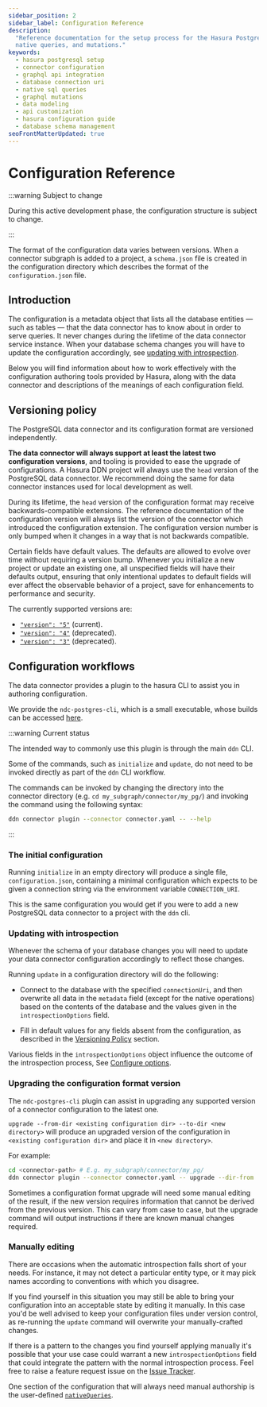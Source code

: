 ```yaml
---
sidebar_position: 2
sidebar_label: Configuration Reference
description:
  "Reference documentation for the setup process for the Hasura PostgreSQL connector, including connection URI details,
  native queries, and mutations."
keywords:
  - hasura postgresql setup
  - connector configuration
  - graphql api integration
  - database connection uri
  - native sql queries
  - graphql mutations
  - data modeling
  - api customization
  - hasura configuration guide
  - database schema management
seoFrontMatterUpdated: true
---
```


# Configuration Reference

:::warning Subject to change

During this active development phase, the configuration structure is subject to change.

:::

The format of the configuration data varies between versions. When a connector subgraph is added to a project, a
`schema.json` file is created in the configuration directory which describes the format of the `configuration.json`
file.

## Introduction

The configuration is a metadata object that lists all the database entities — such as tables — that the data connector
has to know about in order to serve queries. It never changes during the lifetime of the data connector service
instance. When your database schema changes you will have to update the configuration accordingly, see
[updating with introspection](#updating-with-introspection).

Below you will find information about how to work effectively with the configuration authoring tools provided by Hasura,
along with the data connector and descriptions of the meanings of each configuration field.

## Versioning policy

The PostgreSQL data connector and its configuration format are versioned independently.

**The data connector will always support at least the latest two configuration versions**, and tooling is provided to
ease the upgrade of configurations. A Hasura DDN project will always use the `head` version of the PostgreSQL data
connector. We recommend doing the same for data connector instances used for local development as well.

During its lifetime, the `head` version of the configuration format may receive backwards-compatible extensions. The
reference documentation of the configuration version will always list the version of the connector which introduced the
configuration extension. The configuration version number is only bumped when it changes in a way that is not backwards
compatible.

Certain fields have default values. The defaults are allowed to evolve over time without requiring a version bump.
Whenever you initialize a new project or update an existing one, all unspecified fields will have their defaults output,
ensuring that only intentional updates to default fields will ever affect the observable behavior of a project, save for
enhancements to performance and security.

The currently supported versions are:

- [`"version": "5"`](version-5) (current).
- [`"version": "4"`](version-4) (deprecated).
- [`"version": "3"`](version-3) (deprecated).

## Configuration workflows

The data connector provides a plugin to the hasura CLI to assist you in authoring configuration.

We provide the `ndc-postgres-cli`, which is a small executable, whose builds can be accessed
[here](https://github.com/hasura/ndc-postgres/releases/).

:::warning Current status

The intended way to commonly use this plugin is through the main `ddn` CLI.

Some of the commands, such as `initialize` and `update`, do not need to be invoked directly as part of the `ddn` CLI workflow.

The commands can be invoked by changing the directory into the connector directory (e.g. `cd my_subgraph/connector/my_pg/`)
and invoking the command using the following syntax:

```sh
ddn connector plugin --connector connector.yaml -- --help
```

:::

### The initial configuration

Running `initialize` in an empty directory will produce a single file, `configuration.json`, containing
a minimal configuration which expects to be given a connection string via the environment variable `CONNECTION_URI`.

This is the same configuration you would get if you were to add a new PostgreSQL data connector to a project with the
`ddn` cli.

### Updating with introspection

Whenever the schema of your database changes you will need to update your data connector configuration accordingly to
reflect those changes.

Running `update` in a configuration directory will do the following:

- Connect to the database with the specified `connectionUri`, and then overwrite all data in the `metadata` field
  (except for the native operations) based on the contents of the database and the values given in the
  `introspectionOptions` field.

- Fill in default values for any fields absent from the configuration, as described in the
  [Versioning Policy](#versioning-policy) section.

Various fields in the `introspectionOptions` object influence the outcome of the introspection process, See
[Configure options](#manually-editing).

### Upgrading the configuration format version

The `ndc-postgres-cli` plugin can assist in upgrading any supported version of a connector configuration to the latest
one.

`upgrade --from-dir <existing configuration dir> --to-dir <new directory>` will produce an upgraded
version of the configuration in `<existing configuration dir>` and place it in `<new directory>`.

For example:

```sh
cd <connector-path> # E.g. my_subgraph/connector/my_pg/
ddn connector plugin --connector connector.yaml -- upgrade --dir-from . --dir-to .
```

Sometimes a configuration format upgrade will need some manual editing of the result, if the new version requires
information that cannot be derived from the previous version. This can vary from case to case, but the upgrade command
will output instructions if there are known manual changes required.

### Manually editing

There are occasions when the automatic introspection falls short of your needs. For instance, it may not detect a
particular entity type, or it may pick names according to conventions with which you disagree.

If you find yourself in this situation you may still be able to bring your configuration into an acceptable state by
editing it manually. In this case you'd be well advised to keep your configuration files under version control, as
re-running the `update` command will overwrite your manually-crafted changes.

If there is a pattern to the changes you find yourself applying manually it's possible that your use case could warrant
a new `introspectionOptions` field that could integrate the pattern with the normal introspection process. Feel free to
raise a feature request issue on the [Issue Tracker][Graphql-Engine Issue Tracker].

One section of the configuration that will always need manual authorship is the user-defined
[`nativeQueries`](/connectors/postgresql/native-operations/index.mdx).

[Graphql-Engine Issue Tracker]: http://github.com/hasura/graphql-engine/issues
